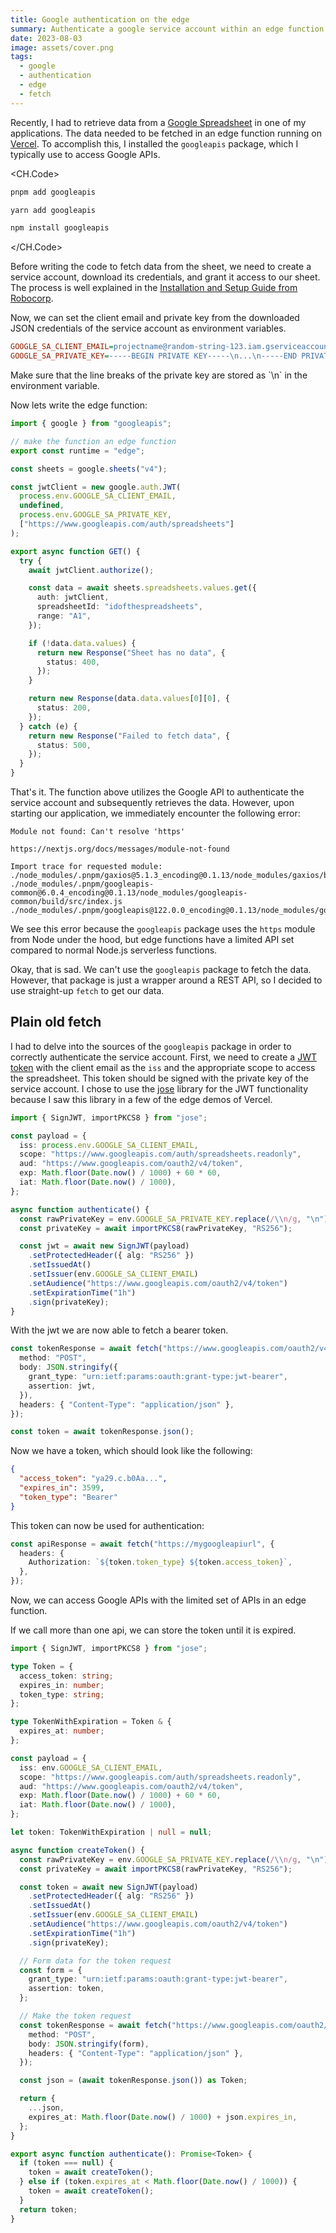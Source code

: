 ```yaml
---
title: Google authentication on the edge
summary: Authenticate a google service account within an edge function
date: 2023-08-03
image: assets/cover.png
tags:
  - google
  - authentication
  - edge
  - fetch
---
```


Recently, I had to retrieve data from a [Google Spreadsheet](https://www.google.de/intl/de/sheets/about/) in one of my applications.
The data needed to be fetched in an edge function running on [Vercel](https://vercel.com).
To accomplish this, I installed the `googleapis` package,
which I typically use to access Google APIs.

<CH.Code>

```bash pnpm
pnpm add googleapis
```

```bash yarn
yarn add googleapis
```

```bash npm
npm install googleapis
```

</CH.Code>

Before writing the code to fetch data from the sheet,
we need to create a service account, download its credentials, and grant it access to our sheet.
The process is well explained in the [Installation and Setup Guide from Robocorp](https://robocorp.com/docs/development-guide/google-sheets/interacting-with-google-sheets#installation-and-setup).

Now, we can set the client email and private key from the downloaded JSON credentials of the service account as environment variables.

```ini .env.local
GOOGLE_SA_CLIENT_EMAIL=projectname@random-string-123.iam.gserviceaccount.com
GOOGLE_SA_PRIVATE_KEY=-----BEGIN PRIVATE KEY-----\n...\n-----END PRIVATE KEY-----\n
```

<Notification type="warning">
  Make sure that the line breaks of the private key are stored as `\n` in the environment variable.
</Notification>

Now lets write the edge function:

```ts
import { google } from "googleapis";

// make the function an edge function
export const runtime = "edge";

const sheets = google.sheets("v4");

const jwtClient = new google.auth.JWT(
  process.env.GOOGLE_SA_CLIENT_EMAIL,
  undefined,
  process.env.GOOGLE_SA_PRIVATE_KEY,
  ["https://www.googleapis.com/auth/spreadsheets"]
);

export async function GET() {
  try {
    await jwtClient.authorize();

    const data = await sheets.spreadsheets.values.get({
      auth: jwtClient,
      spreadsheetId: "idofthespreadsheets",
      range: "A1",
    });

    if (!data.data.values) {
      return new Response("Sheet has no data", {
        status: 400,
      });
    }

    return new Response(data.data.values[0][0], {
      status: 200,
    });
  } catch (e) {
    return new Response("Failed to fetch data", {
      status: 500,
    });
  }
}
```

That's it. The function above utilizes the Google API to authenticate the service account and subsequently retrieves the data.
However, upon starting our application, we immediately encounter the following error:

<Notification type="error">

```
Module not found: Can't resolve 'https'

https://nextjs.org/docs/messages/module-not-found

Import trace for requested module:
./node_modules/.pnpm/gaxios@5.1.3_encoding@0.1.13/node_modules/gaxios/build/src/index.js
./node_modules/.pnpm/googleapis-common@6.0.4_encoding@0.1.13/node_modules/googleapis-common/build/src/index.js
./node_modules/.pnpm/googleapis@122.0.0_encoding@0.1.13/node_modules/googleapis/build/src/index.js
```

</Notification>

We see this error because the `googleapis` package uses the `https` module from Node under the hood,
but edge functions have a limited API set compared to normal Node.js serverless functions.

Okay, that is sad.
We can't use the `googleapis` package to fetch the data.
However, that package is just a wrapper around a REST API, so I decided to use straight-up `fetch` to get our data.

## Plain old fetch

I had to delve into the sources of the `googleapis` package in order to correctly authenticate the service account.
First, we need to create a [JWT token](https://jwt.io/) with the client email as the `iss` and the appropriate scope to access the spreadsheet.
This token should be signed with the private key of the service account.
I chose to use the [jose](https://github.com/dvsekhvalnov/jose-jwt) library for the JWT functionality because I saw this library in a few of the edge demos of Vercel.

```ts
import { SignJWT, importPKCS8 } from "jose";

const payload = {
  iss: process.env.GOOGLE_SA_CLIENT_EMAIL,
  scope: "https://www.googleapis.com/auth/spreadsheets.readonly",
  aud: "https://www.googleapis.com/oauth2/v4/token",
  exp: Math.floor(Date.now() / 1000) + 60 * 60,
  iat: Math.floor(Date.now() / 1000),
};

async function authenticate() {
  const rawPrivateKey = env.GOOGLE_SA_PRIVATE_KEY.replace(/\\n/g, "\n");
  const privateKey = await importPKCS8(rawPrivateKey, "RS256");

  const jwt = await new SignJWT(payload)
    .setProtectedHeader({ alg: "RS256" })
    .setIssuedAt()
    .setIssuer(env.GOOGLE_SA_CLIENT_EMAIL)
    .setAudience("https://www.googleapis.com/oauth2/v4/token")
    .setExpirationTime("1h")
    .sign(privateKey);
}
```

With the jwt we are now able to fetch a bearer token.

```ts
const tokenResponse = await fetch("https://www.googleapis.com/oauth2/v4/token", {
  method: "POST",
  body: JSON.stringify({
    grant_type: "urn:ietf:params:oauth:grant-type:jwt-bearer",
    assertion: jwt,
  }),
  headers: { "Content-Type": "application/json" },
});

const token = await tokenResponse.json();
```

Now we have a token, which should look like the following:

```json
{
  "access_token": "ya29.c.b0Aa...",
  "expires_in": 3599,
  "token_type": "Bearer"
}
```

This token can now be used for authentication:

```ts
const apiResponse = await fetch("https://mygoogleapiurl", {
  headers: {
    Authorization: `${token.token_type} ${token.access_token}`,
  },
});
```

Now, we can access Google APIs with the limited set of APIs in an edge function.

<Notification type="info" title="Bonus" prose>
If we call more than one api, we can store the token until it is expired.

```ts
import { SignJWT, importPKCS8 } from "jose";

type Token = {
  access_token: string;
  expires_in: number;
  token_type: string;
};

type TokenWithExpiration = Token & {
  expires_at: number;
};

const payload = {
  iss: env.GOOGLE_SA_CLIENT_EMAIL,
  scope: "https://www.googleapis.com/auth/spreadsheets.readonly",
  aud: "https://www.googleapis.com/oauth2/v4/token",
  exp: Math.floor(Date.now() / 1000) + 60 * 60,
  iat: Math.floor(Date.now() / 1000),
};

let token: TokenWithExpiration | null = null;

async function createToken() {
  const rawPrivateKey = env.GOOGLE_SA_PRIVATE_KEY.replace(/\\n/g, "\n");
  const privateKey = await importPKCS8(rawPrivateKey, "RS256");

  const token = await new SignJWT(payload)
    .setProtectedHeader({ alg: "RS256" })
    .setIssuedAt()
    .setIssuer(env.GOOGLE_SA_CLIENT_EMAIL)
    .setAudience("https://www.googleapis.com/oauth2/v4/token")
    .setExpirationTime("1h")
    .sign(privateKey);

  // Form data for the token request
  const form = {
    grant_type: "urn:ietf:params:oauth:grant-type:jwt-bearer",
    assertion: token,
  };

  // Make the token request
  const tokenResponse = await fetch("https://www.googleapis.com/oauth2/v4/token", {
    method: "POST",
    body: JSON.stringify(form),
    headers: { "Content-Type": "application/json" },
  });

  const json = (await tokenResponse.json()) as Token;

  return {
    ...json,
    expires_at: Math.floor(Date.now() / 1000) + json.expires_in,
  };
}

export async function authenticate(): Promise<Token> {
  if (token === null) {
    token = await createToken();
  } else if (token.expires_at < Math.floor(Date.now() / 1000)) {
    token = await createToken();
  }
  return token;
}
```

</Notification>
